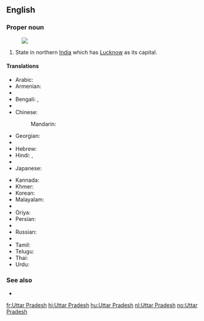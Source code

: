 ==English==
{{wikipedia}}

===Proper noun===
{{en-proper noun|head=[[Uttar]] [[Pradesh]]}}
[[Image:Uttar Pradesh in India (disputed hatched).svg|thumb|]]
# State in northern [[India]] which has [[Lucknow]] as its capital.

====Translations====
{{trans-top|state}}
* Arabic: {{t-|ar|أتر برديش|m|tr='uttar bradiish}}
* Armenian: {{t-|hy|Ուտտար Պրադեշ|tr=Uttar Pradeš}}
* {{trreq|Assamese}}
* Bengali: {{t-|bn|উত্তরপ্রদেশ|sc=Beng}}, {{t-|bn|উত্তর প্রদেশ|sc=Beng}}
* {{trreq|Chhattisgarhi}}
* Chinese:
*: Mandarin: {{t|cmn|北方邦|tr=Běifāng-bāng|sc=Hani}}
* Georgian: {{t-|ka|უტარ-პრადეში|sc=Geor}}
* {{trreq|Gujarati}}
* Hebrew: {{t-|he|אוטר פראדש}}
* Hindi: {{t+|hi|उत्तर प्रदेश|tr=uttar pradeś}}, {{qualifier|abbreviation}} {{t-|hi|उ॰ प्र॰|sc=Deva}}
* {{trreq|Hungarian}}
* Japanese: {{t-|ja|ウッタル・プラデーシュ|tr=Uttaru-Puradēshu}}
{{trans-mid}}
* Kannada: {{t|kn|ಉತ್ತರ ಪ್ರದೇಶ|sc=Knda}}
* Khmer: {{t-|km|ឧត្តរប្រទេឝ|sc=Khmr}}
* Korean: {{t-|ko|우타르프라데시|tr=Utareupeuradesi|sc=Hang}}
* Malayalam: {{t|ml|ഉത്തർ‌പ്രദേശ്|sc=Mlym}}
* {{trreq|Marathi}}
* Oriya: {{t|or|ଉତ୍ତର ପ୍ରଦେଶ|sc=Orya}}
* Persian: {{t-|fa|اوتار پرادش}}
* {{trreq|Punjabi}}
* Russian: {{t-|ru|Уттар-Прадеш|m|tr=Uttár-Pradéš}}
* {{trreq|Santali}}
* Tamil: {{t|ta|உத்தரப் பிரதேசம்|sc=Taml}}
* Telugu: {{t|te|ఉత్తర ప్రదేశ్|sc=Telu}}
* Thai: {{t-|th|รัฐอุตตรประเทศ}}
* Urdu: {{t-|ur|اتر پردیش|tr=uttar pradeś}}
{{trans-bottom}}

===See also===
* {{list|en|states of India}}


[[fr:Uttar Pradesh]]
[[hi:Uttar Pradesh]]
[[hu:Uttar Pradesh]]
[[nl:Uttar Pradesh]]
[[no:Uttar Pradesh]]